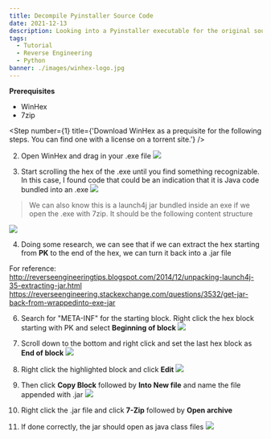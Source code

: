 ```yaml
---
title: Decompile Pyinstaller Source Code
date: 2021-12-13
description: Looking into a Pyinstaller executable for the original source code
tags:
  - Tutorial
  - Reverse Engineering
  - Python
banner: ./images/winhex-logo.jpg
---
```


**Prerequisites**

* WinHex
* 7zip



<Step number={1} title={'Download WinHex as a prequisite for the following steps. You can find one with a license on a torrent site.'} />

2. Open WinHex and drag in your .exe file
  ![](./images/1.png)

3. Start scrolling the hex of the .exe until you find something recognizable.  
In this case, I found code that could be an indication that it is Java code bundled into an .exe
  ![](./images/2.png)

> We can also know this is a launch4j jar bundled inside an exe if we open the .exe with 7zip. It should be the following content structure

 ![](./images/3.png)


4. Doing some research, we can see that if we can extract the hex starting from **PK** to the end of the hex, we can turn it back into a .jar file

For reference:  
http://reverseengineeringtips.blogspot.com/2014/12/unpacking-launch4j-35-extracting-jar.html  
https://reverseengineering.stackexchange.com/questions/3532/get-jar-back-from-wrappedinto-exe-jar  

6. Search for "META-INF" for the starting block. Right click the hex block starting with PK and select **Beginning of block**
![](./images/4.png)

7. Scroll down to the bottom and right click and set the last hex block as **End of block**
![](./images/5.png)

8. Right click the highlighted block and click **Edit**
![](./images/6.png)

9. Then click **Copy Block** followed by **Into New file** and name the file appended with .jar
![](./images/7.png)

10. Right click the .jar file and click **7-Zip** followed by **Open archive**

11. If done correctly, the jar should open as java class files
![](./images/8.png)


